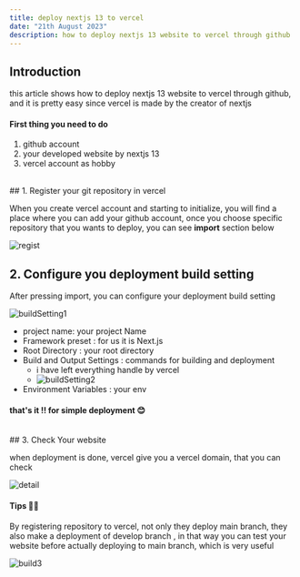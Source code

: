 ```yaml
---
title: deploy nextjs 13 to vercel
date: "21th August 2023"
description: how to deploy nextjs 13 website to vercel through github
---
```


## Introduction

this article shows how to deploy nextjs 13 website to vercel through github, and it is pretty easy
since vercel is made by the creator of nextjs


#### First thing you need to do

1. github account
2. your developed website by nextjs 13 
3. vercel account as hobby


<br/>
## 1. Register your git repository in vercel

When you create vercel account and starting to initialize, you will find a place where you can add your github
account, once you choose specific repository that you wants to deploy, you can see **import** section below

![regist](./deploy-nextjs-13-to-vercel-github/vercel-git-regist.png)
<br/>
## 2. Configure you deployment build setting

After pressing import, you can configure your deployment build setting

![buildSetting1](./deploy-nextjs-13-to-vercel-github/vercel-build-1.png)


- project name: your project Name
- Framework preset : for us it is Next.js
- Root Directory : your root directory
- Build and Output Settings : commands for building and deployment
    - i have left everything handle by vercel
    - ![buildSetting2](./deploy-nextjs-13-to-vercel-github/vercel-build-2.png)
- Environment Variables : your env

#### that's it !! for simple deployment 😊
<br/>
## 3. Check Your website

when deployment is done, vercel give you a vercel domain, that you can check

![detail](./deploy-nextjs-13-to-vercel-github/vercel-deploy-detail.png)


#### Tips 🙋‍♂️


By registering repository to vercel, not only they deploy main branch, they also make a deployment of develop branch
, in that way you can test your website before actually deploying to main branch, which is very useful

![build3](./deploy-nextjs-13-to-vercel-github/vercel-dev-main.png)